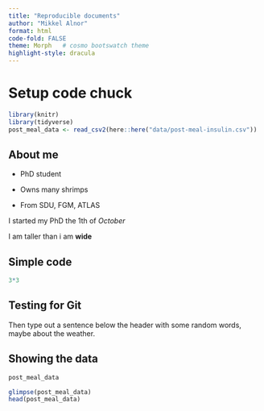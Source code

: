 ```yaml
---
title: "Reproducible documents"
author: "Mikkel Alnor"
format: html
code-fold: FALSE
theme: Morph   # cosmo bootswatch theme
highlight-style: dracula
---
```


# Setup code chuck

```r
library(knitr)
library(tidyverse)
post_meal_data <- read_csv2(here::here("data/post-meal-insulin.csv"))
```

## About me

-   PhD student

-   Owns many shrimps

-   From SDU, FGM, ATLAS

I started my PhD the 1th of *October*

I am taller than i am **wide**

## Simple code

```r
3*3
```

## Testing for Git

Then type out a sentence below the header with some random words, maybe about the weather.

## Showing the data

```r
post_meal_data

```

```r

glimpse(post_meal_data)
head(post_meal_data)

```
